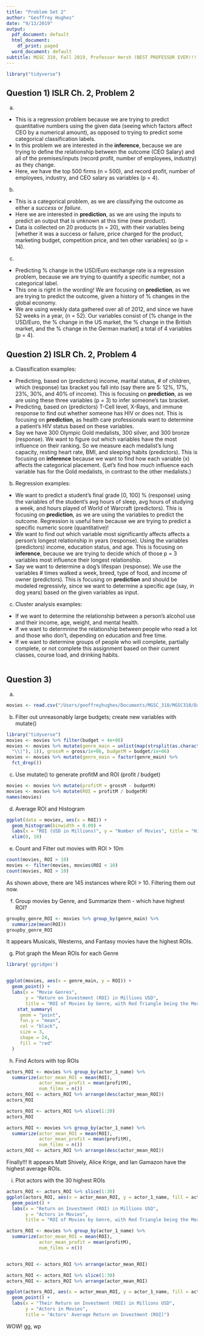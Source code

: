 ```yaml
---
title: "Problem Set 2"
author: "Geoffrey Hughes"
date: "9/13/2019"
output:
  pdf_document: default
  html_document:
    df_print: paged
  word_document: default
subtitle: MGSC 310, Fall 2019, Professor Hersh (BEST PROFESSOR EVER!!!)
---
```



```r
library("tidyverse")
```

## Question 1) ISLR Ch. 2, Problem 2
a. 
* This is a regression problem because we are trying to predict quantitative numbers using the given data (seeing which factors affect CEO by a numerical amount), as opposed to trying to predict some categorical classification labels. 
* In this problem we are interested in the **inference**, because we are trying to define the relationship between the outcome (CEO Salary) and all of the premises/inputs (record profit, number of employees, industry) as they change.
* Here, we have the top 500 firms (n = 500), and record profit, number of employees, industry, and CEO salary as variables (p = 4).

b.
* This is a categorical problem, as we are classifying the outcome as either a *success* or *failure*. 
* Here we are interested in **prediction**, as we are using the inputs to predict an output that is unknown at this time (new product).
* Data is collected on 20 products (n = 20), with their variables being [whether it was a success or failure, price
charged for the product, marketing budget, competition price, and ten other variables] so (p = 14).

c.
* Predicting % change in the USD/Euro exchange rate is a regression problem, because we are trying to quantify a specific number, not a categorical label.
* This one is right in the wording! We are focusing on **prediction**, as we are trying to predict the outcome, given a history of % changes in the global economy.
* We are using weekly data gathered over all of 2012, and since we have 52 weeks in a year, (n = 52).  Our variables consist of [% change in the USD/Euro, the % change in the US market, the % change in the British market, and the % change in the German market] a total of 4 variables (p = 4).

## Question 2) ISLR Ch. 2, Problem 4
a. Classification examples:
* Predicting, based on (predictors) income, marital status, # of children, which (response) tax bracket you fall into (say there are 5: 12%, 17%, 23%, 30%, and 40% of income). This is focusing on **prediction**, as we are using these three variables (p = 3) to infer someone's tax bracket.
* Predicting, based on (predictors) T-Cell level, X-Rays, and immune response to find out whether someone has HIV or does not. This is focusing on **prediction**, as health care professionals want to determine a patient's HIV status based on these variables.
* Say we have 300 Olympic Gold medalists, 300 silver, and 300 bronze (response). We want to figure out which variables have the most influence on their ranking. So we measure each medalist's lung capacity, resting heart rate, BMI, and sleeping habits (predictors). This is focusing on **inference** because we want to find how each variable (x) affects the categorical placement. (Let's find how much influence each variable has for the Gold medalists, in contrast to the other medalists.)

b. Regression examples:
* We want to predict a student's final grade [0, 100] % (response) using the variables of the student's avg hours of sleep, avg hours of studying a week, and hours played of World of Warcraft (predictors). This is focusing on **prediction**, as we are using the variables to predict the outcome. Regression is useful here because we are trying to predict a specific numeric score (quantitative)!
* We want to find out which variable most significantly affects affects a person's longest relationship in years (response). Using the variables (predictors) income, education status, and age. This is focusing on **inference**, because we are trying to decide which of those p = 3 variables most influence their longest relationship.
* Say we want to determine a dog's lifespan (response). We use the variables # times walked a week, breed, type of food, and income of owner (predictors). This is focusing on **prediction** and should be modeled regressivly, since we want to determine a specific age (say, in dog years) based on the given variables as input.

c. Cluster analysis examples:
* If we want to determine the relationship between a person's alcohol use and their income, age, weight, and mental health.
* If we want to determnine the relationship between people who read a lot and those who don't, depending on education and free time.
* If we want to determine groups of people who will complete, partially complete, or not complete this assignment based on their current classes, course load, and drinking habits.

```r

```

## Question 3)
a.
```r
movies <- read.csv("/Users/geoffreyhughes/Documents/MGSC_310/MGSC310/Datasets/movie_metadata.csv")
```

b. Filter out unreasonably large budgets; create new variables with mutate()
```r
library("tidyverse")
movies <- movies %>% filter(budget < 4e+08)
movies <- movies %>% mutate(genre_main = unlist(map(strsplit(as.character(movies$genres),
  "\\|"), 1)), grossM = gross/1e+06, budgetM = budget/1e+06)
movies <- movies %>% mutate(genre_main = factor(genre_main) %>%
  fct_drop())
```

c. Use mutate() to generate profitM and ROI (profit / budget)
```r
movies <- movies %>% mutate(profitM = grossM - budgetM)
movies <- movies %>% mutate(ROI = profitM / budgetM)
names(movies)
```

d. Average ROI and Histogram
```r
ggplot(data = movies, aes(x = ROI)) + 
  geom_histogram(binwidth = 0.09) +
  labs(x = "ROI (USD in Millions)", y = "Number of Movies", title = "Histogram of Movie Return on Investments (ROI)") +
  xlim(0, 10)
```

e. Count and Filter out movies with ROI > 10m
```R
count(movies, ROI > 10)
movies <- filter(movies, movies$ROI < 10)
count(movies, ROI > 10)
```
As shown above, there are 145 instances where ROI > 10. Filtering them out now.

f. Group movies by Genre, and Summarize them - which have highest ROI?
```R
groupby_genre_ROI <- movies %>% group_by(genre_main) %>% 
  summarize(mean(ROI))
groupby_genre_ROI
```
It appears Musicals, Westerns, and Fantasy movies have the highest ROIs.

g. Plot graph the Mean ROIs for each Genre
```R
library('ggridges')


ggplot(movies, aes(x = genre_main, y = ROI)) + 
  geom_point() + 
  labs(x = "Movie Genres", 
       y = "Return on Investment (ROI) in Millions USD",
       title = "ROI of Movies by Genre, with Red Triangle being the Mean ROI") +
    stat_summary(
     geom = "point",
     fun.y = "mean",
     col = "black",
     size = 3,
     shape = 24,
     fill = "red"
  )
```


h. Find Actors with top ROIs
```R
actors_ROI <- movies %>% group_by(actor_1_name) %>% 
  summarize(actor_mean_ROI = mean(ROI),
            actor_mean_profit = mean(profitM),
            num_films = n())
actors_ROI <- actors_ROI %>% arrange(desc(actor_mean_ROI))
actors_ROI

actors_ROI <- actors_ROI %>% slice(1:20)
actors_ROI

actors_ROI <- movies %>% group_by(actor_1_name) %>% 
  summarize(actor_mean_ROI = mean(ROI),
            actor_mean_profit = mean(profitM),
            num_films = n())
actors_ROI <- actors_ROI %>% arrange(desc(actor_mean_ROI))
```
Finally!!! It appears Matt Shively, Alice Krige, and Ian Gamazon have the highest average ROIs.

i. Plot actors with the 30 highest ROIs
```R
actors_ROI <- actors_ROI %>% slice(1:30)
ggplot(actors_ROI, aes(x = actor_mean_ROI, y = actor_1_name, fill = actor_1_name, color = actor_1_name)) + 
  geom_point() + 
  labs(x = "Return on Investment (ROI) in Millions USD", 
       y = "Actors in Movies",
       title = "ROI of Movies by Genre, with Red Triangle being the Mean ROI")
```


```R
actors_ROI <- movies %>% group_by(actor_1_name) %>% 
  summarize(actor_mean_ROI = mean(ROI),
            actor_mean_profit = mean(profitM),
            num_films = n())


actors_ROI <- actors_ROI %>% arrange(actor_mean_ROI)

actors_ROI <- actors_ROI %>% slice(1:30)
actors_ROI <- actors_ROI %>% arrange(actor_mean_ROI)

ggplot(actors_ROI, aes(x = actor_mean_ROI, y = actor_1_name, fill = actor_1_name, color = actor_1_name)) + 
  geom_point() + 
  labs(x = "Their Return on Investment (ROI) in Millions USD", 
       y = "Actors in Movies",
       title = "Actors' Average Return on Investment (ROI)")
```

WOW! gg, wp